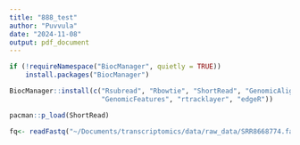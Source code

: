 ```yaml
---
title: "888_test"
author: "Puvvula"
date: "2024-11-08"
output: pdf_document
---
```


```r
if (!requireNamespace("BiocManager", quietly = TRUE))
    install.packages("BiocManager")

BiocManager::install(c("Rsubread", "Rbowtie", "ShortRead", "GenomicAlignments", 
                       "GenomicFeatures", "rtracklayer", "edgeR"))
```

```r
pacman::p_load(ShortRead)
```

```r
fq<- readFastq("~/Documents/transcriptomics/data/raw_data/SRR8668774.fastq")
```

